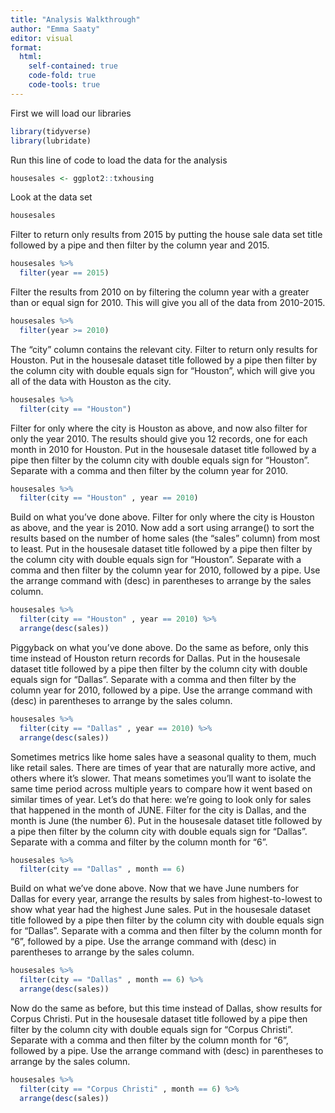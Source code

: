 ```yaml
---
title: "Analysis Walkthrough"
author: "Emma Saaty"
editor: visual
format:
  html:
    self-contained: true
    code-fold: true
    code-tools: true
---
```


First we will load our libraries

```r
library(tidyverse)
library(lubridate)
```

Run this line of code to load the data for the analysis

```r
housesales <- ggplot2::txhousing

```

Look at the data set

```r
housesales
```

Filter to return only results from 2015 by putting the house sale data set title followed by a pipe and then filter by the column year and 2015.

```r

housesales %>%
  filter(year == 2015)
```

Filter the results from 2010 on by filtering the column year with a greater than or equal sign for 2010. This will give you all of the data from 2010-2015.

```r

housesales %>%
  filter(year >= 2010)

```

The "city" column contains the relevant city. Filter to return only results for Houston. Put in the housesale dataset title followed by a pipe then filter by the column city with double equals sign for "Houston", which will give you all of the data with Houston as the city.

```r

housesales %>%
  filter(city == "Houston")

```

Filter for only where the city is Houston as above, and now also filter for only the year 2010. The results should give you 12 records, one for each month in 2010 for Houston. Put in the housesale dataset title followed by a pipe then filter by the column city with double equals sign for "Houston". Separate with a comma and then filter by the column year for 2010.

```r

housesales %>%
  filter(city == "Houston" , year == 2010)

```

Build on what you've done above. Filter for only where the city is Houston as above, and the year is 2010. Now add a sort using arrange() to sort the results based on the number of home sales (the "sales" column) from most to least. Put in the housesale dataset title followed by a pipe then filter by the column city with double equals sign for "Houston". Separate with a comma and then filter by the column year for 2010, followed by a pipe. Use the arrange command with (desc) in parentheses to arrange by the sales column.

```r

housesales %>%
  filter(city == "Houston" , year == 2010) %>%
  arrange(desc(sales))

```

Piggyback on what you've done above. Do the same as before, only this time instead of Houston return records for Dallas. Put in the housesale dataset title followed by a pipe then filter by the column city with double equals sign for "Dallas". Separate with a comma and then filter by the column year for 2010, followed by a pipe. Use the arrange command with (desc) in parentheses to arrange by the sales column.

```r


housesales %>%
  filter(city == "Dallas" , year == 2010) %>%
  arrange(desc(sales))

```

Sometimes metrics like home sales have a seasonal quality to them, much like retail sales. There are times of year that are naturally more active, and others where it's slower. That means sometimes you'll want to isolate the same time period across multiple years to compare how it went based on similar times of year. Let's do that here: we're going to look only for sales that happened in the month of JUNE. Filter for the city is Dallas, and the month is June (the number 6). Put in the housesale dataset title followed by a pipe then filter by the column city with double equals sign for "Dallas". Separate with a comma and filter by the column month for "6".

```r

housesales %>%
  filter(city == "Dallas" , month == 6)

```

Build on what we've done above. Now that we have June numbers for Dallas for every year, arrange the results by sales from highest-to-lowest to show what year had the highest June sales. Put in the housesale dataset title followed by a pipe then filter by the column city with double equals sign for "Dallas". Separate with a comma and then filter by the column month for "6", followed by a pipe. Use the arrange command with (desc) in parentheses to arrange by the sales column.

```r


housesales %>%
  filter(city == "Dallas" , month == 6) %>%
  arrange(desc(sales))

```

Now do the same as before, but this time instead of Dallas, show results for Corpus Christi. Put in the housesale dataset title followed by a pipe then filter by the column city with double equals sign for "Corpus Christi". Separate with a comma and then filter by the column month for "6", followed by a pipe. Use the arrange command with (desc) in parentheses to arrange by the sales column.

```r


housesales %>%
  filter(city == "Corpus Christi" , month == 6) %>%
  arrange(desc(sales))

```
